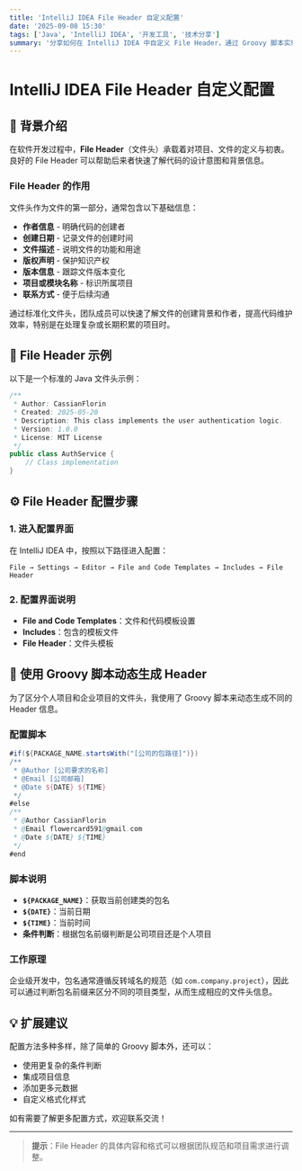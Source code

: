 ```yaml
---
title: 'IntelliJ IDEA File Header 自定义配置'
date: '2025-09-08 15:30'
tags: ['Java', 'IntelliJ IDEA', '开发工具', '技术分享']
summary: '分享如何在 IntelliJ IDEA 中自定义 File Header，通过 Groovy 脚本实现动态生成不同项目的文件头信息，提高代码可维护性和团队协作效率。'
---
```


# IntelliJ IDEA File Header 自定义配置

## 🎯 背景介绍

在软件开发过程中，**File Header**（文件头）承载着对项目、文件的定义与初衷。良好的 File Header 可以帮助后来者快速了解代码的设计意图和背景信息。

### File Header 的作用

文件头作为文件的第一部分，通常包含以下基础信息：

- **作者信息** - 明确代码的创建者
- **创建日期** - 记录文件的创建时间
- **文件描述** - 说明文件的功能和用途
- **版权声明** - 保护知识产权
- **版本信息** - 跟踪文件版本变化
- **项目或模块名称** - 标识所属项目
- **联系方式** - 便于后续沟通

通过标准化文件头，团队成员可以快速了解文件的创建背景和作者，提高代码维护效率，特别是在处理复杂或长期积累的项目时。

## 📝 File Header 示例

以下是一个标准的 Java 文件头示例：

```java
/**
 * Author: CassianFlorin
 * Created: 2025-05-20
 * Description: This class implements the user authentication logic.
 * Version: 1.0.0
 * License: MIT License
 */
public class AuthService {
    // Class implementation
}
```

## ⚙️ File Header 配置步骤

### 1. 进入配置界面

在 IntelliJ IDEA 中，按照以下路径进入配置：

```
File → Settings → Editor → File and Code Templates → Includes → File Header
```

### 2. 配置界面说明

- **File and Code Templates**：文件和代码模板设置
- **Includes**：包含的模板文件
- **File Header**：文件头模板

## 🚀 使用 Groovy 脚本动态生成 Header

为了区分个人项目和企业项目的文件头，我使用了 Groovy 脚本来动态生成不同的 Header 信息。

### 配置脚本

```groovy
#if(${PACKAGE_NAME.startsWith("[公司的包路径]")})
/**
 * @Author [公司要求的名称]
 * @Email [公司邮箱]
 * @Date ${DATE} ${TIME}
 */
#else
/**
 * @Author CassianFlorin
 * @Email flowercard591@gmail.com
 * @Date ${DATE} ${TIME}
 */
#end
```

### 脚本说明

- **`${PACKAGE_NAME}`**：获取当前创建类的包名
- **`${DATE}`**：当前日期
- **`${TIME}`**：当前时间
- **条件判断**：根据包名前缀判断是公司项目还是个人项目

### 工作原理

企业级开发中，包名通常遵循反转域名的规范（如 `com.company.project`），因此可以通过判断包名前缀来区分不同的项目类型，从而生成相应的文件头信息。

## 💡 扩展建议

配置方法多种多样，除了简单的 Groovy 脚本外，还可以：

- 使用更复杂的条件判断
- 集成项目信息
- 添加更多元数据
- 自定义格式化样式

如有需要了解更多配置方式，欢迎联系交流！

---

> **提示**：File Header 的具体内容和格式可以根据团队规范和项目需求进行调整。
